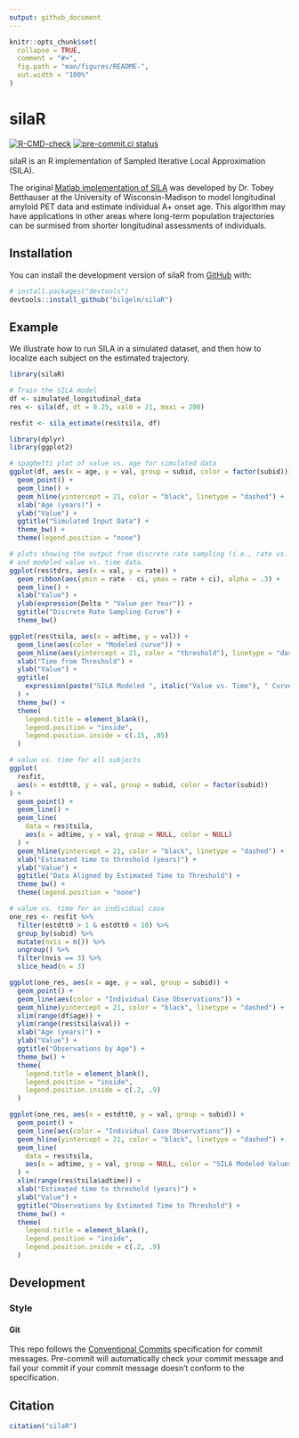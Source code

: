 ```yaml
---
output: github_document
---
```


<!-- README.md is generated from README.Rmd. Please edit that file -->

```r
knitr::opts_chunk$set(
  collapse = TRUE,
  comment = "#>",
  fig.path = "man/figures/README-",
  out.width = "100%"
)
```

# silaR

<!-- badges: start -->
[![R-CMD-check](https://github.com/bilgelm/silaR/actions/workflows/check-R-and-matlab.yaml/badge.svg)](https://github.com/bilgelm/silaR/actions/workflows/check-R-and-matlab.yaml)
[![pre-commit.ci status](https://results.pre-commit.ci/badge/github/bilgelm/silaR/main.svg)](https://results.pre-commit.ci/latest/github/bilgelm/silaR/main)
<!-- badges: end -->

silaR is an R implementation of Sampled Iterative Local Approximation (SILA).

The original
[Matlab implementation of SILA](https://github.com/Betthauser-Neuro-Lab/SILA-AD-Biomarker)
was developed by Dr. Tobey Betthauser at the University of Wisconsin-Madison
to model longitudinal amyloid PET data and estimate individual A+ onset age.
This algorithm may have applications in other areas where long-term population
trajectories can be surmised from shorter longitudinal assessments of
individuals.

## Installation

You can install the development version of silaR from [GitHub](https://github.com/) with:

``` r
# install.packages("devtools")
devtools::install_github("bilgelm/silaR")
```

## Example

We illustrate how to run SILA in a simulated dataset, and then how to localize
each subject on the estimated trajectory.

```r
library(silaR)

# Train the SILA model
df <- simulated_longitudinal_data
res <- sila(df, dt = 0.25, val0 = 21, maxi = 200)

resfit <- sila_estimate(res$tsila, df)
```

```r
library(dplyr)
library(ggplot2)

# spaghetti plot of value vs. age for simulated data
ggplot(df, aes(x = age, y = val, group = subid, color = factor(subid))) +
  geom_point() +
  geom_line() +
  geom_hline(yintercept = 21, color = "black", linetype = "dashed") +
  xlab("Age (years)") +
  ylab("Value") +
  ggtitle("Simulated Input Data") +
  theme_bw() +
  theme(legend.position = "none")
```

```r
# plots showing the output from discrete rate sampling (i.e., rate vs. value)
# and modeled value vs. time data.
ggplot(res$tdrs, aes(x = val, y = rate)) +
  geom_ribbon(aes(ymin = rate - ci, ymax = rate + ci), alpha = .3) +
  geom_line() +
  xlab("Value") +
  ylab(expression(Delta * "Value per Year")) +
  ggtitle("Discrete Rate Sampling Curve") +
  theme_bw()

ggplot(res$tsila, aes(x = adtime, y = val)) +
  geom_line(aes(color = "Modeled curve")) +
  geom_hline(aes(yintercept = 21, color = "threshold"), linetype = "dashed") +
  xlab("Time from Threshold") +
  ylab("Value") +
  ggtitle(
    expression(paste("SILA Modeled ", italic("Value vs. Time"), " Curve"))
  ) +
  theme_bw() +
  theme(
    legend.title = element_blank(),
    legend.position = "inside",
    legend.position.inside = c(.15, .85)
  )
```

```r
# value vs. time for all subjects
ggplot(
  resfit,
  aes(x = estdtt0, y = val, group = subid, color = factor(subid))
) +
  geom_point() +
  geom_line() +
  geom_line(
    data = res$tsila,
    aes(x = adtime, y = val, group = NULL, color = NULL)
  ) +
  geom_hline(yintercept = 21, color = "black", linetype = "dashed") +
  xlab("Estimated time to threshold (years)") +
  ylab("Value") +
  ggtitle("Data Aligned by Estimated Time to Threshold") +
  theme_bw() +
  theme(legend.position = "none")
```

```r
# value vs. time for an individual case
one_res <- resfit %>%
  filter(estdtt0 > 1 & estdtt0 < 10) %>%
  group_by(subid) %>%
  mutate(nvis = n()) %>%
  ungroup() %>%
  filter(nvis == 3) %>%
  slice_head(n = 3)

ggplot(one_res, aes(x = age, y = val, group = subid)) +
  geom_point() +
  geom_line(aes(color = "Individual Case Observations")) +
  geom_hline(yintercept = 21, color = "black", linetype = "dashed") +
  xlim(range(df$age)) +
  ylim(range(res$tsila$val)) +
  xlab("Age (years)") +
  ylab("Value") +
  ggtitle("Observations by Age") +
  theme_bw() +
  theme(
    legend.title = element_blank(),
    legend.position = "inside",
    legend.position.inside = c(.2, .9)
  )

ggplot(one_res, aes(x = estdtt0, y = val, group = subid)) +
  geom_point() +
  geom_line(aes(color = "Individual Case Observations")) +
  geom_hline(yintercept = 21, color = "black", linetype = "dashed") +
  geom_line(
    data = res$tsila,
    aes(x = adtime, y = val, group = NULL, color = "SILA Modeled Values")
  ) +
  xlim(range(res$tsila$adtime)) +
  xlab("Estimated time to threshold (years)") +
  ylab("Value") +
  ggtitle("Observations by Estimated Time to Threshold") +
  theme_bw() +
  theme(
    legend.title = element_blank(),
    legend.position = "inside",
    legend.position.inside = c(.2, .9)
  )
```

## Development

### Style

#### Git

This repo follows the
[Conventional Commits](https://www.conventionalcommits.org/en/v1.0.0/#summary) 
specification for commit messages.
Pre-commit will automatically check your commit message and fail your commit
if your commit message doesn't conform to the specification.

## Citation

```r
citation("silaR")
```
